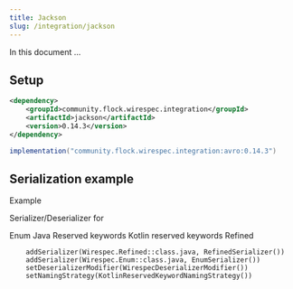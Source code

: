 ```yaml
---
title: Jackson
slug: /integration/jackson
---
```


In this document ...

## Setup

```xml
<dependency>
    <groupId>community.flock.wirespec.integration</groupId>
    <artifactId>jackson</artifactId>
    <version>0.14.3</version>
</dependency>
```

```gradle
implementation("community.flock.wirespec.integration:avro:0.14.3")
```

## Serialization example

Example

Serializer/Deserializer for

Enum
Java Reserved keywords
Kotlin reserved keywords
Refined


```
    addSerializer(Wirespec.Refined::class.java, RefinedSerializer())
    addSerializer(Wirespec.Enum::class.java, EnumSerializer())
    setDeserializerModifier(WirespecDeserializerModifier())
    setNamingStrategy(KotlinReservedKeywordNamingStrategy())
```

